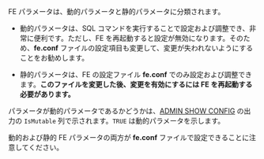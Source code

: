 FE パラメータは、動的パラメータと静的パラメータに分類されます。

- 動的パラメータは、SQL コマンドを実行することで設定および調整でき、非常に便利です。ただし、FE を再起動すると設定が無効になります。そのため、**fe.conf** ファイルの設定項目も変更して、変更が失われないようにすることをお勧めします。

- 静的パラメータは、FE の設定ファイル **fe.conf** でのみ設定および調整できます。**このファイルを変更した後、変更を有効にするには FE を再起動する必要があります。**

パラメータが動的パラメータであるかどうかは、[ADMIN SHOW CONFIG](/sql-reference/sql-statements/cluster-management/config_vars/ADMIN_SHOW_CONFIG.md) の出力の `IsMutable` 列で示されます。`TRUE` は動的パラメータを示します。

動的および静的 FE パラメータの両方が **fe.conf** ファイルで設定できることに注意してください。

